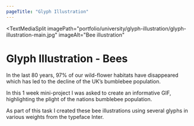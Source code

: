 ```yaml
---
pageTitle: "Glyph Illustration"
---
```


<TextMediaSplit
    imagePath="portfolio/university/glyph-illustration/glyph-illustration-main.jpg"
    imageAlt="Bee illustration"
>

# Glyph Illustration - Bees

In the last 80 years, 97% of our wild-flower habitats have disappeared which has led to the decline of the UK’s bumblebee population.

In this 1 week mini-project I was asked to create an informative GIF, highlighting the plight of the nations bumblebee population.

As part of this task I created these bee illustrations using several glyphs in various weights from the typeface Inter.

</TextMediaSplit>

<ImageBar imagesDirectory="portfolio/university/glyph-illustration/lightbox" />